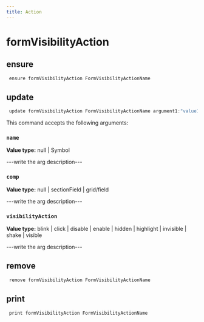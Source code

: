 ```yaml
---
title: Action
---
```


# formVisibilityAction

## ensure

```js filename="Terminal" copy
 ensure formVisibilityAction FormVisibilityActionName
```


## update

```js filename="Terminal" copy
 update formVisibilityAction FormVisibilityActionName argument1:"value1" argument2:"value2"
```

This command accepts the following arguments:

### `name`
**Value type:** null | Symbol

---write the arg description---

### `comp`
**Value type:** null | sectionField | grid/field

---write the arg description---

### `visibilityAction`
**Value type:** blink | click | disable | enable | hidden | highlight | invisible | shake | visible

---write the arg description---


## remove

```js filename="Terminal" copy
 remove formVisibilityAction FormVisibilityActionName
```


## print

```js filename="Terminal" copy
 print formVisibilityAction FormVisibilityActionName
```


